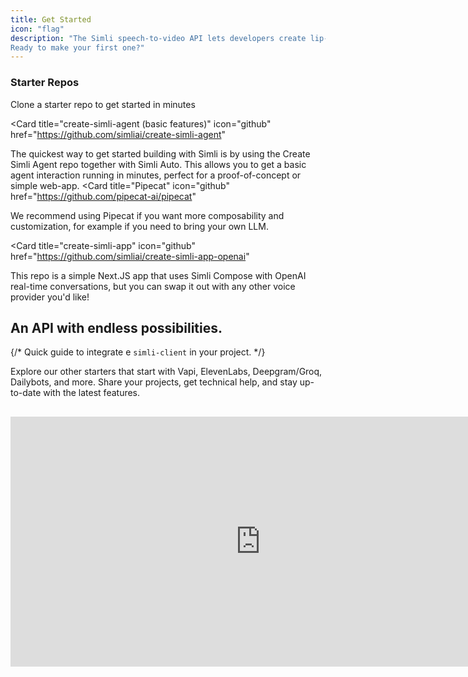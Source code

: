 ```yaml
---
title: Get Started
icon: "flag"
description: "The Simli speech-to-video API lets developers create lip-synced AI avatar interactions. With visual AI avatars, you can create anything! Mock interviews, sales assistants, language learning, coaching, customer-service training, historical characters, and so much more. To see it in action first, [try our demo](https://www.simli.com/demo).
Ready to make your first one?"
---
```


### Starter Repos

Clone a starter repo to get started in minutes

<Card
  title="create-simli-agent (basic features)"
  icon="github"
  href="https://github.com/simliai/create-simli-agent"
>
The quickest way to get started building with Simli is by using the Create Simli Agent repo together with Simli Auto. This allows you to get a basic agent interaction running in minutes, perfect for a proof-of-concept or simple web-app.
</Card>
<Card
  title="Pipecat"
  icon="github"
  href="https://github.com/pipecat-ai/pipecat"
>
We recommend using Pipecat if you want more composability and customization, for example if you need to bring your own LLM. 
</Card>

<Card
  title="create-simli-app"
  icon="github"
  href="https://github.com/simliai/create-simli-app-openai"
>
  This repo is a simple Next.JS app that uses Simli Compose with OpenAI real-time conversations, but you can swap it out with any other voice provider you'd like!
</Card>

## An API with endless possibilities.

<CardGroup>

{/* <Card title="Quick Start" icon="bolt" href="/api-reference/simli-client">
  Quick guide to integrate e `simli-client` in your project.
</Card> */}

<Card title="Explore all our starters" icon="github" href="/api-reference/samples">
  Explore our other starters that start with Vapi, ElevenLabs, Deepgram/Groq, Dailybots, and more. 
</Card>

<Card title="Join our community" icon="discord" href="https://discord.gg/yQx49zNF4d">
  Share your projects, get technical help, and stay up-to-date with the latest features.
</Card>

</CardGroup>

## 
<Frame>
<iframe width="800" height="400" src="https://www.youtube.com/embed/kv63muJKQ_k?si=SmOom_UCj-bgr5aT&amp;controls=0" title="YouTube video player" frameborder="0" allow="accelerometer; autoplay; clipboard-write; encrypted-media; gyroscope; picture-in-picture; web-share" referrerpolicy="strict-origin-when-cross-origin" allowfullscreen></iframe>
</Frame>
